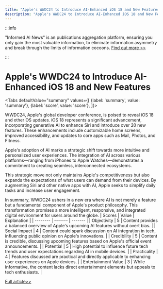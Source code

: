 ```yaml
---
title: "Apple's WWDC24 to Introduce AI-Enhanced iOS 18 and New Features"
description: "Apple's WWDC24 to Introduce AI-Enhanced iOS 18 and New Features"
---
```



:::info

"Informed AI News" is an publications aggregation platform, ensuring you only gain the most valuable information, to eliminate information asymmetry and break through the limits of information cocoons.  [Find out more >>](/)

:::

# Apple's WWDC24 to Introduce AI-Enhanced iOS 18 and New Features


<Tabs
	defaultValue="summary"
	values={[
	{label: 'summary', value: 'summary'},
	{label: 'score', value: 'score'},
]}>
<TabItem value="summary">


WWDC24, Apple's global developer conference, is poised to reveal iOS 18 and other OS updates. iOS 18 represents a significant advancement, incorporating generative AI to enhance Siri and introduce over 20 new features. These enhancements include customizable home screens, improved accessibility, and updates to core apps such as Mail, Photos, and Fitness.

Apple's adoption of AI marks a strategic shift towards more intuitive and personalized user experiences. The integration of AI across various platforms—ranging from iPhones to Apple Watches—demonstrates a commitment to creating seamless, interconnected ecosystems.

This strategic move not only maintains Apple's competitiveness but also expands the expectations of what users can demand from their devices. By augmenting Siri and other native apps with AI, Apple seeks to simplify daily tasks and increase user engagement.

In summary, WWDC24 ushers in a new era where AI is not merely a feature but a fundamental component of Apple's product philosophy. This transformation promises a more intelligent, responsive, and integrated digital environment for users around the globe.
</TabItem>
<TabItem value="score">
	| Scores     | Value   | Explanation |
	| -------- | ------- | ------- |
	| Objectivity  | 5    | Content provides a balanced overview of Apple's upcoming AI features without overt bias.    |
	| Social Impact | 4     | Content could spark discussion on AI integration in tech, influencing public opinion on Apple's innovations.    |
	| Credibility    | 5    | Content is credible, discussing upcoming features based on Apple's official event announcements.    |
	| Potential    | 5    | High potential to influence future tech trends and user expectations regarding AI in mobile devices.    |
	| Practicality    | 4    | Features discussed are practical and directly applicable to enhancing user experiences on Apple devices.    |
	| Entertainment Value    | 3    | While informative, the content lacks direct entertainment elements but appeals to tech enthusiasts.    |
</TabItem>
</Tabs>

[Full article>>](https://readhub.cn/topic/8aDDk41OXfx)
